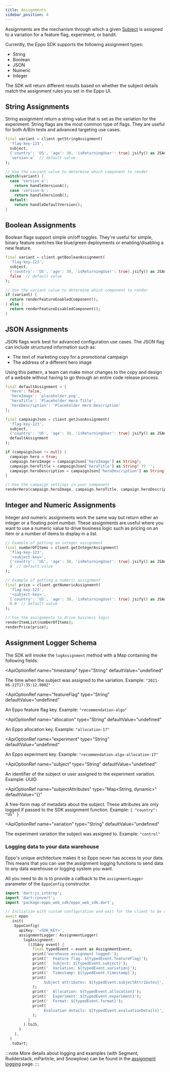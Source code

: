 ```yaml
---
title: Assignments
sidebar_position: 4
---
```



Assignments are the mechanism through which a given [Subject](/sdks/sdk-features/subjects) is assigned to a variation for a feature flag, experiment, or bandit.

Currently, the Eppo SDK supports the following assignment types:

- String
- Boolean
- JSON
- Numeric
- Integer

The SDK will return different results based on whether the subject details match the assignment rules you set in the Eppo UI.

## String Assignments

String assignment return a string value that is set as the variation for the experiment. 
String flags are the most common type of flags. They are useful for both A/B/n tests and advanced targeting use cases.

```dart
final variant = client.getStringAssignment(
  'flag-key-123',
  subject,
  {'country': 'US', 'age': 30, 'isReturningUser': true}.jsify() as JSAny,
  'version-a'  // default value
);

// Use the variant value to determine which component to render
switch(variant) {
  case 'version-a':
    return handleVersionA();
  case 'version-b':
    return handleVersionB();
  default:
    return handleDefaultVersion();
}
```

## Boolean Assignments

Boolean flags support simple on/off toggles. They're useful for simple, binary feature switches like blue/green deployments or enabling/disabling a new feature.

```dart
final variant = client.getBooleanAssignment(
  'flag-key-123',
  subject,
  {'country': 'US', 'age': 30, 'isReturningUser': true}.jsify() as JSAny,
  false  // default value
);

// Use the variant value to determine which component to render
if (variant) {
  return renderFeatureEnabledComponent();
} else {
  return renderFeatureDisabledComponent();
}
```

## JSON Assignments

JSON flags work best for advanced configuration use cases. The JSON flag can include structured information such as:

- The text of marketing copy for a promotional campaign
- The address of a different hero image

Using this pattern, a team can make minor changes to the copy and design of a website without having to go through an entire code release process.

```dart
final defaultAssignment = {
  'hero': false,
  'heroImage': 'placeholder.png',
  'heroTitle': 'Placeholder Hero Title',
  'heroDescription': 'Placeholder Hero Description'
};

final campaignJson = client.getJsonAssignment(
  'flag-key-123',
  subject,
  {'country': 'US', 'age': 30, 'isReturningUser': true}.jsify() as JSAny,
  defaultAssignment
);

if (campaignJson != null) {
  campaign.hero = true;
  campaign.heroImage = campaignJson['heroImage'] as String?;
  campaign.heroTitle = campaignJson['heroTitle'] as String? ?? '';
  campaign.heroDescription = campaignJson['heroDescription'] as String? ?? '';
}

// Use the campaign settings in your component
renderHero(campaign.heroImage, campaign.heroTitle, campaign.heroDescription);
```

## Integer and Numeric Assignments

Integer and numeric assignments work the same way but return either an integer or a floating point number. These assignments are useful where you want to use a numeric value to drive business logic such as pricing on an item or a number of items to display in a list.

```dart
// Example of getting an integer assignment
final numberOfItems = client.getIntegerAssignment(
  'flag-key-123',
  '<subject-key>',
  {'country': 'US', 'age': 30, 'isReturningUser': true}.jsify() as JSAny,
  0  // default value
);

// Example of getting a numeric assignment
final price = client.getNumericAssignment(
  'flag-key-123',
  '<subject-key>',
  {'country': 'US', 'age': 30, 'isReturningUser': true}.jsify() as JSAny,
  0.0  // default value
);

// Use the assignments to drive business logic
renderItemList(numberOfItems);
renderPrice(price);
```

## Assignment Logger Schema

The SDK will invoke the `logAssignment` method with a Map containing the following fields:

<ApiOptionRef
  name="timestamp"
  type="String"
  defaultValue="undefined"
>

The time when the subject was assigned to the variation. Example: `"2021-06-22T17:35:12.000Z"`

</ApiOptionRef>

<ApiOptionRef
  name="featureFlag"
  type="String"
  defaultValue="undefined"
>

An Eppo feature flag key. Example: `"recommendation-algo"`

</ApiOptionRef>

<ApiOptionRef
  name="allocation"
  type="String"
  defaultValue="undefined"
>

An Eppo allocation key. Example: `"allocation-17"`

</ApiOptionRef>

<ApiOptionRef
  name="experiment"
  type="String"
  defaultValue="undefined"
>

An Eppo experiment key. Example: `"recommendation-algo-allocation-17"`

</ApiOptionRef>

<ApiOptionRef
  name="subject"
  type="String"
  defaultValue="undefined"
>

An identifier of the subject or user assigned to the experiment variation. Example: UUID

</ApiOptionRef>

<ApiOptionRef
  name="subjectAttributes"
  type="Map<String, dynamic>"
  defaultValue="{}"
>

A free-form map of metadata about the subject. These attributes are only logged if passed to the SDK assignment function. Example: `{ "country": "US" }`

</ApiOptionRef>

<ApiOptionRef
  name="variation"
  type="String"
  defaultValue="undefined"
>

The experiment variation the subject was assigned to. Example: `"control"`

</ApiOptionRef>

### Logging data to your data warehouse

Eppo's unique architecture makes it so Eppo never has access to your data. This means that you can use the assignment 
logging functions to send data to any data warehouse or logging system you want.

All you need to do is to provide a callback to the `assignmentLogger` parameter of the `EppoConfig` constructor.

<Tabs>
<TabItem value="console" label="Console">

```dart
import 'dart:js_interop';
import 'dart:convert';
import 'package:eppo_web_sdk/eppo_web_sdk.dart';

// Initialize with custom configuration and wait for the client to be ready
await eppo
  .init(
    EppoConfig(
      apiKey: '<SDK_KEY>',
      assignmentLogger: AssignmentLogger(
        logAssignment:
          ((JSAny event) {
            final typedEvent = event as AssignmentEvent;
            print('warehouse assignment logged:');
            print('  Feature flag: ${typedEvent.featureFlag}');
            print('  Subject: ${typedEvent.subject}');
            print('  Variation: ${typedEvent.variation}');
            print('  Timestamp: ${typedEvent.timestamp}');
            print(
              '  Subject attributes: ${typedEvent.subjectAttributes}',
            );
            print('  Allocation: ${typedEvent.allocation}');
            print('  Experiment: ${typedEvent.experiment}');
            print('  Format: ${typedEvent.format}');
            print(
              '  Evaluation details: ${typedEvent.evaluationDetails}',
            );
          }
        ).toJS,
      )
    ),
  )
  .toDart;
```

</TabItem>
</Tabs>

:::note
More details about logging and examples (with Segment, Rudderstack, mParticle, and Snowplow) can be found in the [assignment logging](/sdks/event-logging/assignment-logging/) page.
:::

